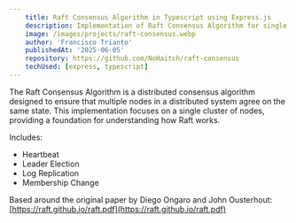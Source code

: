 ```yaml
---
    title: Raft Consensus Algorithm in Typescript using Express.js
    description: Implementation of Raft Consensus Algorithm for single cluster in Typescript using Express.js.
    image: /images/projects/raft-consensus.webp
    author: 'Francisco Trianto'
    publishedAt: '2025-06-05'
    repository: https://github.com/NoHaitch/raft-consensus
    techUsed: [express, typescript]
---
```


The Raft Consensus Algorithm is a distributed consensus algorithm designed to ensure that multiple nodes in a distributed system 
agree on the same state. This implementation focuses on a single cluster of nodes, providing a foundation for understanding how Raft works.

Includes:
- Heartbeat 
- Leader Election
- Log Replication
- Membership Change

Based around the original paper by Diego Ongaro and John Ousterhout: [https://raft.github.io/raft.pdf](https://raft.github.io/raft.pdf)